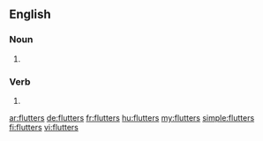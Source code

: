 ==English==

===Noun===
{{head|en|noun plural form}}

# {{plural of|flutter|lang=en}}

===Verb===
{{head|en|verb form}}

# {{en-third-person singular of|flutter}}

[[ar:flutters]]
[[de:flutters]]
[[fr:flutters]]
[[hu:flutters]]
[[my:flutters]]
[[simple:flutters]]
[[fi:flutters]]
[[vi:flutters]]